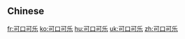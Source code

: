 {{also|可口可樂}}
==Chinese==
{{zh-see|可口可樂}}

[[fr:可口可乐]]
[[ko:可口可乐]]
[[hu:可口可乐]]
[[uk:可口可乐]]
[[zh:可口可乐]]